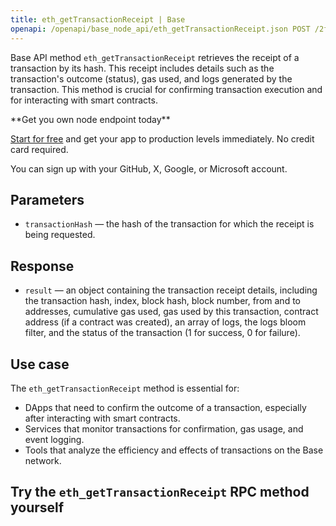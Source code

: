 ---
title: eth_getTransactionReceipt | Base
openapi: /openapi/base_node_api/eth_getTransactionReceipt.json POST /2fc1de7f08c0465f6a28e3c355e0cb14
---

Base API method `eth_getTransactionReceipt` retrieves the receipt of a transaction by its hash. This receipt includes details such as the transaction's outcome (status), gas used, and logs generated by the transaction. This method is crucial for confirming transaction execution and for interacting with smart contracts.

<Check>
**Get you own node endpoint today**

[Start for free](https://console.chainstack.com/) and get your app to production levels immediately. No credit card required.

You can sign up with your GitHub, X, Google, or Microsoft account.
</Check>


## Parameters

* `transactionHash` — the hash of the transaction for which the receipt is being requested.

## Response

* `result` — an object containing the transaction receipt details, including the transaction hash, index, block hash, block number, from and to addresses, cumulative gas used, gas used by this transaction, contract address (if a contract was created), an array of logs, the logs bloom filter, and the status of the transaction (1 for success, 0 for failure).

## Use case

The `eth_getTransactionReceipt` method is essential for:

* DApps that need to confirm the outcome of a transaction, especially after interacting with smart contracts.
* Services that monitor transactions for confirmation, gas usage, and event logging.
* Tools that analyze the efficiency and effects of transactions on the Base network.

## Try the `eth_getTransactionReceipt` RPC method yourself
